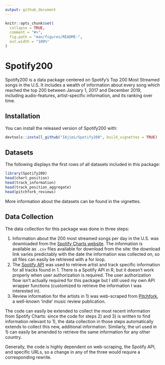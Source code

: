 ---
output: github_document
---

<!-- README.md is generated from README.Rmd. Please edit that file -->

```{r, include = FALSE}
knitr::opts_chunk$set(
  collapse = TRUE,
  comment = "#>",
  fig.path = "man/figures/README-",
  out.width = "100%"
)
```

# Spotify200

<!-- badges: start -->
<!-- badges: end -->

Spotify200 is a data package centered on Spotify's Top 200 Most Streamed songs in the U.S. It includes a wealth of information about every song which reached the top 200 between January 1, 2017 and December 2019, including audio-features, artist-specific information, and its ranking over time.

## Installation

You can install the released version of Spotify200 with:

``` r 
devtools::install_github("IAjimi/Spotify200", build_vignettes = TRUE)
```

## Datasets

The following displays the first rows of all datasets included in this package:

```{r example}
library(Spotify200)
head(chart_position)
head(track_information)
head(track_position_aggregate)
head(pitchfork_reviews)
```

More information about the datasets can be found in the vignettes.

## Data Collection
The data collection for this package was done in three steps:

1. Information about the 200 most streamed songs per day in the U.S. was downloaded from the [Spotify Charts website](https://spotifycharts.com/). The information is available as `.csv` files available for download from the site: the download link varies predictably with the date the information was collected on, so all files can easily be retrieved with a for loop. 
2. The [Spotify API](https://developer.spotify.com/documentation/web-api/) was used to retrieve artist and track specific information for all tracks found in 1. There is a Spotify API in R, but it doesn't work properly when user authorization is required. The user authorization flow isn't actually required for this package but I still used my own API wrapper functions (customized to retrieve the information I was interested in).
3. Review information for the artists in 1) was web-scraped from [Pitchfork](https://pitchfork.com/), a well-known 'indie' music review publication.

The code can easily be extended to collect the most recent information from Spotify Charts: since the code for steps 2) and 3) is written to find information relevant to 1), the data collection in those steps automatically extends to collect this new, additional information. Similarly, the url used in 1) can easily be amended to retrieve the same information for any other country.

Generally, the code is highly dependent on web-scraping, the Spotify API, and specific URLs, so a change in any of the three would require a corresponding rewrite.
